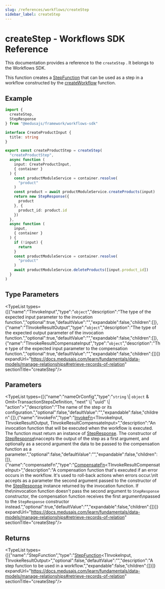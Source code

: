 ```yaml
---
slug: /references/workflows/createStep
sidebar_label: createStep
---
```



# createStep - Workflows SDK Reference

This documentation provides a reference to the `createStep` . It belongs to the Workflows SDK.

This function creates a [StepFunction](../../types/workflows.StepFunction/page.mdx) that can be used as a step in a workflow constructed by the [createWorkflow](../workflows.createWorkflow/page.mdx) function.

## Example

```ts
import {
  createStep,
  StepResponse
} from "@medusajs/framework/workflows-sdk"

interface CreateProductInput {
  title: string
}

export const createProductStep = createStep(
  "createProductStep",
  async function (
    input: CreateProductInput,
    { container }
  ) {
    const productModuleService = container.resolve(
      "product"
    )
    const product = await productModuleService.createProducts(input)
    return new StepResponse({
      product
    }, {
      product_id: product.id
    })
  },
  async function (
    input,
    { container }
  ) {
    if (!input) {
      return
    }
    const productModuleService = container.resolve(
      "product"
    )
    await productModuleService.deleteProducts([input.product_id])
  }
)
```

## Type Parameters

<TypeList types={[{"name":"TInvokeInput","type":"`object`","description":"The type of the expected input parameter to the invocation function.","optional":true,"defaultValue":"","expandable":false,"children":[]},{"name":"TInvokeResultOutput","type":"`object`","description":"The type of the expected output parameter of the invocation function.","optional":true,"defaultValue":"","expandable":false,"children":[]},{"name":"TInvokeResultCompensateInput","type":"`object`","description":"The type of the expected input parameter to the compensation function.","optional":true,"defaultValue":"","expandable":false,"children":[]}]} expandUrl="https://docs.medusajs.com/learn/fundamentals/data-models/manage-relationships#retrieve-records-of-relation" sectionTitle="createStep"/>

## Parameters

<TypeList types={[{"name":"nameOrConfig","type":"`string` \\| `object` & Omit&#60;TransactionStepsDefinition, \"next\" \\| \"uuid\" \\| \"action\"&#62;","description":"The name of the step or its configuration.","optional":false,"defaultValue":"","expandable":false,"children":[]},{"name":"invokeFn","type":"[InvokeFn](../../types/workflows.InvokeFn/page.mdx)&#60;TInvokeInput, TInvokeResultOutput, TInvokeResultCompensateInput&#62;","description":"An invocation function that will be executed when the workflow is executed. The function must return an instance of [StepResponse](../../classes/workflows.StepResponse/page.mdx). The constructor of [StepResponse](../../classes/workflows.StepResponse/page.mdx)\naccepts the output of the step as a first argument, and optionally as a second argument the data to be passed to the compensation function as a parameter.","optional":false,"defaultValue":"","expandable":false,"children":[]},{"name":"compensateFn","type":"[CompensateFn](../../types/workflows.CompensateFn/page.mdx)&#60;TInvokeResultCompensateInput&#62;","description":"A compensation function that's executed if an error occurs in the workflow. It's used to roll-back actions when errors occur.\nIt accepts as a parameter the second argument passed to the constructor of the [StepResponse](../../classes/workflows.StepResponse/page.mdx) instance returned by the invocation function. If the\ninvocation function doesn't pass the second argument to `StepResponse` constructor, the compensation function receives the first argument\npassed to the `StepResponse` constructor instead.","optional":true,"defaultValue":"","expandable":false,"children":[]}]} expandUrl="https://docs.medusajs.com/learn/fundamentals/data-models/manage-relationships#retrieve-records-of-relation" sectionTitle="createStep"/>

## Returns

<TypeList types={[{"name":"StepFunction","type":"[StepFunction](../../types/workflows.StepFunction/page.mdx)&#60;TInvokeInput, TInvokeResultOutput&#62;","optional":false,"defaultValue":"","description":"A step function to be used in a workflow.","expandable":false,"children":[]}]} expandUrl="https://docs.medusajs.com/learn/fundamentals/data-models/manage-relationships#retrieve-records-of-relation" sectionTitle="createStep"/>
